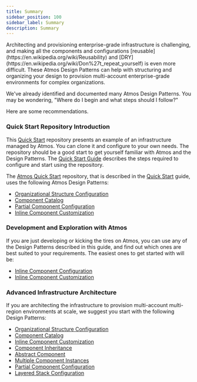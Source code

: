 ```yaml
---
title: Summary
sidebar_position: 100
sidebar_label: Summary
description: Summary
---
```


<Intro>
Architecting and provisioning enterprise-grade infrastructure is challenging, and making all the components and
configurations [reusable](https://en.wikipedia.org/wiki/Reusability) and [DRY](https://en.wikipedia.org/wiki/Don%27t_repeat_yourself) is even more difficult. These Atmos Design Patterns can help with structuring and organizing your design to provision multi-account enterprise-grade environments for complex organizations.
</Intro>

We've already identified and documented many Atmos Design Patterns.
You may be wondering, "Where do I begin and what steps should I follow?"

Here are some recommendations.

### Quick Start Repository Introduction

This [Quick Start](https://github.com/cloudposse/atmos/tree/master/examples/quick-start-advanced) repository presents an example of an infrastructure managed
by Atmos. You can clone it and configure to your own needs. The repository should be a good start to get yourself familiar with Atmos and the
Design Patterns. The [Quick Start Guide](/quick-start) describes the steps required to configure and start using the repository.

The [Atmos Quick Start](https://github.com/cloudposse/atmos/tree/master/examples/quick-start-advanced) repository, that is described in
the [Quick Start](/quick-start) guide, uses the following Atmos Design Patterns:

- [Organizational Structure Configuration](/design-patterns/organizational-structure-configuration)
- [Component Catalog](/design-patterns/component-catalog)
- [Partial Component Configuration](/design-patterns/partial-component-configuration)
- [Inline Component Customization](/design-patterns/inline-component-customization)


### Development and Exploration with Atmos

If you are just developing or kicking the tires on Atmos, you can use any of the Design Patterns described in this guide, and find out which ones
are best suited to your requirements. The easiest ones to get started with will be:

  - [Inline Component Configuration](/design-patterns/inline-component-configuration)
  - [Inline Component Customization](/design-patterns/inline-component-customization)

### Advanced Infrastructure Architecture

If you are architecting the infrastructure to provision multi-account multi-region environments at scale, we suggest you start with the
  following Design Patterns:

  - [Organizational Structure Configuration](/design-patterns/organizational-structure-configuration)
  - [Component Catalog](/design-patterns/component-catalog)
  - [Inline Component Customization](/design-patterns/inline-component-customization)
  - [Component Inheritance](/design-patterns/component-inheritance)
  - [Abstract Component](/design-patterns/abstract-component)
  - [Multiple Component Instances](/design-patterns/multiple-component-instances)
  - [Partial Component Configuration](/design-patterns/partial-component-configuration)
  - [Layered Stack Configuration](/design-patterns/layered-stack-configuration)
